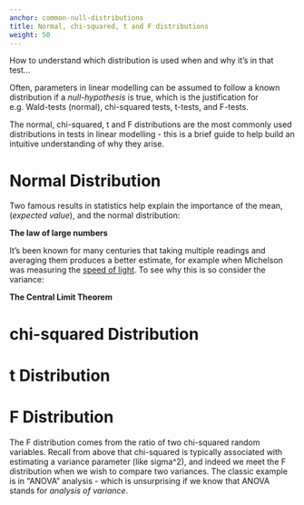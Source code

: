 ```yaml
---
anchor: common-null-distributions
title: Normal, chi-squared, t and F distributions
weight: 50
---
```

How to understand which distribution is used when and why it's in that test...

Often, parameters in linear modelling can be assumed to follow a known distribution if a *null-hypothesis* is true, which is the justification for e.g. Wald-tests (normal), chi-squared tests, t-tests, and F-tests. 

The normal, chi-squared, t and F distributions are the most commonly used distributions in tests in linear modelling - this is a brief guide to help build an intuitive understanding of why they arise.

# Normal Distribution

Two famous results in statistics help explain the importance of the mean, (*expected value*), and the normal distribution:

**The law of large numbers**

It's been known for many centuries that taking multiple readings and averaging them produces a better estimate, for example when Michelson was measuring the [speed of light](https://en.wikipedia.org/wiki/Albert_A._Michelson#Speed_of_light).  To see why this is so consider the variance:




**The Central Limit Theorem**



# chi-squared Distribution




# t Distribution

# F Distribution

The F distribution comes from the ratio of two chi-squared random variables.  Recall from above that chi-squared is typically associated with estimating a variance parameter (like sigma^2), and indeed we meet the F distribution when we wish to compare two variances.  The classic example is in "ANOVA" analysis - which is unsurprising if we know that ANOVA stands for *analysis of variance*.






